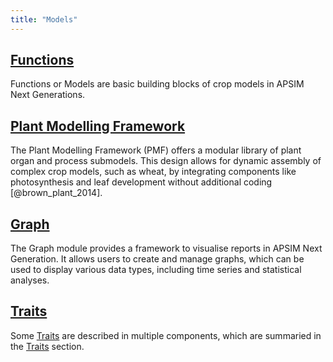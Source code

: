 ```yaml
---
title: "Models"
---
```



## [Functions](Functions)

Functions or Models are basic building blocks of crop models in APSIM Next Generations. 

## [Plant Modelling Framework](PMF)

The Plant Modelling Framework (PMF) offers a modular library of plant organ and process submodels. This design allows for dynamic assembly of complex crop models, such as wheat, by integrating components like photosynthesis and leaf development without additional coding [@brown_plant_2014].

## [Graph](Graph)

The Graph module provides a framework to visualise reports in APSIM Next Generation. It allows users to create and manage graphs, which can be used to display various data types, including time series and statistical analyses.

## [Traits](Trait)


Some [Traits](Traits) are described in multiple components, which are summaried in the [Traits](Traits) section.

